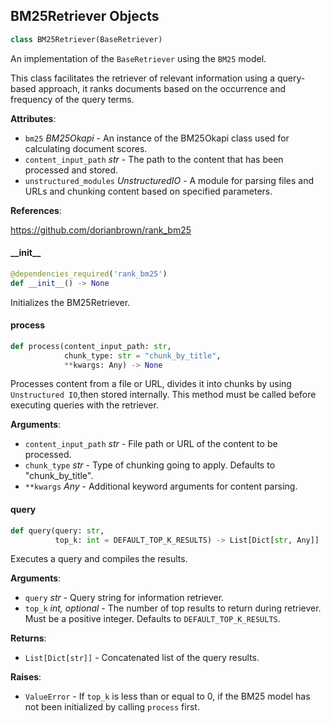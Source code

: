 <a id="camel.retrievers.bm25_retriever"></a>

<a id="camel.retrievers.bm25_retriever.BM25Retriever"></a>

## BM25Retriever Objects

```python
class BM25Retriever(BaseRetriever)
```

An implementation of the `BaseRetriever` using the `BM25` model.

This class facilitates the retriever of relevant information using a
query-based approach, it ranks documents based on the occurrence and
frequency of the query terms.

**Attributes**:

- `bm25` _BM25Okapi_ - An instance of the BM25Okapi class used for
  calculating document scores.
- `content_input_path` _str_ - The path to the content that has been
  processed and stored.
- `unstructured_modules` _UnstructuredIO_ - A module for parsing files and
  URLs and chunking content based on specified parameters.
  

**References**:

  https://github.com/dorianbrown/rank_bm25

<a id="camel.retrievers.bm25_retriever.BM25Retriever.__init__"></a>

#### \_\_init\_\_

```python
@dependencies_required('rank_bm25')
def __init__() -> None
```

Initializes the BM25Retriever.

<a id="camel.retrievers.bm25_retriever.BM25Retriever.process"></a>

#### process

```python
def process(content_input_path: str,
            chunk_type: str = "chunk_by_title",
            **kwargs: Any) -> None
```

Processes content from a file or URL, divides it into chunks by
using `Unstructured IO`,then stored internally. This method must be
called before executing queries with the retriever.

**Arguments**:

- `content_input_path` _str_ - File path or URL of the content to be
  processed.
- `chunk_type` _str_ - Type of chunking going to apply. Defaults to
  "chunk_by_title".
- `**kwargs` _Any_ - Additional keyword arguments for content parsing.

<a id="camel.retrievers.bm25_retriever.BM25Retriever.query"></a>

#### query

```python
def query(query: str,
          top_k: int = DEFAULT_TOP_K_RESULTS) -> List[Dict[str, Any]]
```

Executes a query and compiles the results.

**Arguments**:

- `query` _str_ - Query string for information retriever.
- `top_k` _int, optional_ - The number of top results to return during
  retriever. Must be a positive integer. Defaults to
  `DEFAULT_TOP_K_RESULTS`.
  

**Returns**:

- `List[Dict[str]]` - Concatenated list of the query results.
  

**Raises**:

- `ValueError` - If `top_k` is less than or equal to 0, if the BM25
  model has not been initialized by calling `process`
  first.

